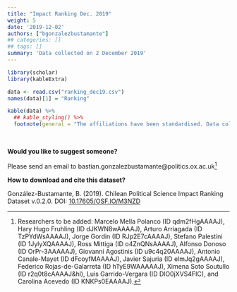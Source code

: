 ```yaml
---
title: "Impact Ranking Dec. 2019"
weight: 5
date: '2019-12-02'
authors: ["bgonzalezbustamante"]
## categories: []
## tags: []
summary: 'Data collected on 2 December 2019'
---
```


```r
library(scholar)
library(kableExtra)

data <- read.csv("ranking_dec19.csv")
names(data)[1] = "Ranking"

kable(data) %>%
  ## kable_styling() %>%
  footnote(general = "The affiliations have been standardised. Data collected on 2 December 2019")
```

\

**Would you like to suggest someone?**

Please send an email to <i class="fas fa-envelope"></i> bastian.gonzalezbustamante@politics.ox.ac.uk^[Researchers to be added: Marcelo Mella Polanco (ID qdm2fHgAAAAJ), Hary Hugo Fruhling (ID dJKWN8wAAAAJ), Arturo Arriagada (ID TzPYdWsAAAAJ), Jorge Gordin (ID RJp2E7cAAAAJ), Stefano Palestini (ID 1JylyXQAAAAJ), Ross Mittiga (ID o4ZnQNsAAAAJ), Alfonso Donoso (ID OrPr-3AAAAAJ), Giovanni Agostinis (ID u9c4q20AAAAJ), Antonio Canale-Mayet (ID dFcoyfMAAAAJ), Javier Sajuria (ID elmJq2gAAAAJ), Federico Rojas-de-Galarreta (ID hTyE9WAAAAAJ), Ximena Soto Soutullo (ID r2q0t8cAAAAJ&hl), Luis Garrido-Vergara (ID DlO0jXVS4FIC), and Carolina Acevedo (ID KNKPs0EAAAAJ).]

**How to download and cite this dataset?**

González-Bustamante, B. (2019). Chilean Political Science Impact Ranking Dataset v.0.2.0. DOI: [10.17605/OSF.IO/M3NZD](http://doi.org/10.17605/OSF.IO/M3NZD)
